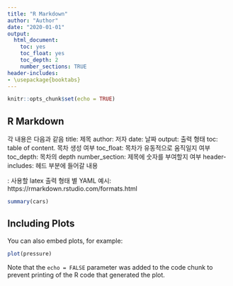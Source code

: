 ```yaml
---
title: "R Markdown"
author: "Author"
date: "2020-01-01"
output:
  html_document:
    toc: yes
    toc_float: yes
    toc_depth: 2
    number_sections: TRUE
header-includes:
- \usepackage{booktabs}
---
```


```r
knitr::opts_chunk$set(echo = TRUE)
```

## R Markdown

각 내용은 다음과 같음
title: 제목
author: 저자
date: 날짜
output: 출력 형태
toc: table of content. 목차 생성 여부
toc_float: 목차가 유동적으로 움직일지 여부
toc_depth: 목차의 depth
number_section: 제목에 숫자를 부여할지 여부
header-includes: 헤드 부분에 들어갈 내용
\usepackage: 사용할 latex
출력 형태 별 YAML 예시: https://rmarkdown.rstudio.com/formats.html

```r
summary(cars)
```

## Including Plots

You can also embed plots, for example:

```r
plot(pressure)
```

Note that the `echo = FALSE` parameter was added to the code chunk to prevent printing of the R code that generated the plot.
